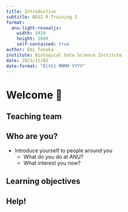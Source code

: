 ```yaml
---
title: Introduction 
subtitle: BDSI R Training I
format:
  anu-light-revealjs:
    width: 1920
    height: 1080
    self-contained: true
author: Emi Tanaka
institute: Biological Data Science Institute
date: 2023/11/02
date-format: "D[th] MMMM YYYY"
---
```



# Welcome 👋


## Teaching team 

## Who are you?

- Introduce yourself to people around you
  - What do you do at ANU?
  - What interest you now?

## Learning objectives

## Help!
